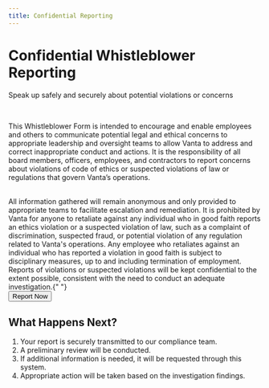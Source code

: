 ```yaml
---
title: Confidential Reporting
---
```


# Confidential Whistleblower Reporting

Speak up safely and securely about potential violations or concerns

<br />

This Whistleblower Form is intended to encourage and enable employees and others to communicate potential legal and ethical concerns to appropriate leadership and oversight teams to allow Vanta to address and correct inappropriate conduct and actions. It is the responsibility of all board members, officers, employees, and contractors to report concerns about violations of code of ethics or suspected violations of law or regulations that govern Vanta’s operations.

<br />
All information gathered will remain anonymous and only provided to appropriate teams
to facilitate escalation and remediation. It is prohibited by Vanta for anyone to
retaliate against any individual who in good faith reports an ethics violation or
a suspected violation of law, such as a complaint of discrimination, suspected fraud,
or potential violation of any regulation related to Vanta's operations. Any employee
who retaliates against an individual who has reported a violation in good faith is
subject to disciplinary measures, up to and including termination of employment.
Reports of violations or suspected violations will be kept confidential to the extent
possible, consistent with the need to conduct an adequate investigation.{" "}

<div
  style={{
    display: "flex",
    justifyContent: "start",
    marginTop: "10px",
    marginBottom: "10px",
  }}
>
  <a
    href="https://docs.google.com/forms/d/e/1FAIpQLSd2vn_dOgPUZvjjFnYBq8xZUknkHtYtY4J73YRuRgQ5IA-fdg/viewform"
    target="_blank"
  >
    <button
      style={{
        padding: "10px 20px",
        backgroundColor: "red",
        color: "white",
        border: "none",
        borderRadius: "5px",
        cursor: "pointer",
        display: "flex",
        justifyContent: "center",
        alignItems: "center",
      }}
    >
      <span style={{ color: "white" }}>Report Now</span>
    </button>
  </a>
</div>

## What Happens Next?

1. Your report is securely transmitted to our compliance team.
1. A preliminary review will be conducted.
1. If additional information is needed, it will be requested through this system.
1. Appropriate action will be taken based on the investigation findings.
